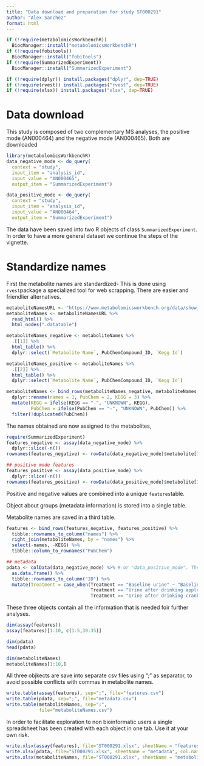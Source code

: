 ```yaml
---
title: "Data download and preparation for study ST000291"
author: "Alex Sanchez"
format: html
---
```


```r
if (!require(metabolomicsWorkbenchR)) 
  BiocManager::install("metabolomicsWorkbenchR")
if (!require(fobitools)) 
  BiocManager::install("fobitools")
if (!require(SummarizedExperiment)) 
  BiocManager::install("SummarizedExperiment")

if (!require(dplyr)) install.packages("dplyr", dep=TRUE)
if (!require(rvest)) install.packages("rvest", dep=TRUE)
if (!require(xlsx)) install.packages("xlsx", dep=TRUE)

```
# Data download

This study is composed of two complementary MS analyses, 
the positive mode (AN000464) and the negative mode (AN000465). 
Both are downloaded


```r
library(metabolomicsWorkbenchR)
data_negative_mode <- do_query(
  context = "study",
  input_item = "analysis_id",
  input_value = "AN000465",
  output_item = "SummarizedExperiment")

data_positive_mode <- do_query(
  context = "study",
  input_item = "analysis_id",
  input_value = "AN000464",
  output_item = "SummarizedExperiment")
```

The data have been saved into two R objects of class `SummarizedExperiment`. In order to have a more general dataset we continue the steps of the vignette.


# Standardize names

First the metabolite names are standardized- This is done using `rvest`package a specialized tool for web scrapping. There are easier and friendlier alternatives.

```r
metaboliteNamesURL <- "https://www.metabolomicsworkbench.org/data/show_metabolites_by_study.php?STUDY_ID=ST000291&SEARCH_TYPE=KNOWN&STUDY_TYPE=MS&RESULT_TYPE=1"
metaboliteNames <- metaboliteNamesURL %>% 
  read_html() %>% 
  html_nodes(".datatable")

metaboliteNames_negative <- metaboliteNames %>%
  .[[1]] %>%
  html_table() %>%
  dplyr::select(`Metabolite Name`, PubChemCompound_ID, `Kegg Id`)

metaboliteNames_positive <- metaboliteNames %>%
  .[[2]] %>%
  html_table() %>%
  dplyr::select(`Metabolite Name`, PubChemCompound_ID, `Kegg Id`)

metaboliteNames <- bind_rows(metaboliteNames_negative, metaboliteNames_positive) %>%
  dplyr::rename(names = 1, PubChem = 2, KEGG = 3) %>%
  mutate(KEGG = ifelse(KEGG == "-", "UNKNOWN", KEGG),
         PubChem = ifelse(PubChem == "-", "UNKNOWN", PubChem)) %>%
  filter(!duplicated(PubChem))
```

The names obtained are now assigned to the metabolites,

```r
require(SummarizedExperiment)
features_negative <- assay(data_negative_mode) %>%
  dplyr::slice(-n())
rownames(features_negative) <- rowData(data_negative_mode)$metabolite[1:(length(rowData(data_negative_mode)$metabolite)-1)]

## positive mode features
features_positive <- assay(data_positive_mode) %>%
  dplyr::slice(-n())
rownames(features_positive) <- rowData(data_positive_mode)$metabolite[1:(length(rowData(data_positive_mode)$metabolite)-1)]
```

Positive and negative values are combined into a unique `features`table.

Object about groups (metadata information) is stored into a single table.

Metabolite names are saved in a third table.

```r
features <- bind_rows(features_negative, features_positive) %>%
  tibble::rownames_to_column("names") %>%
  right_join(metaboliteNames, by = "names") %>%
  select(-names, -KEGG) %>%
  tibble::column_to_rownames("PubChem")

## metadata
pdata <- colData(data_negative_mode) %>% # or "data_positive_mode". They are equal
  as.data.frame() %>%
  tibble::rownames_to_column("ID") %>%
  mutate(Treatment = case_when(Treatment == "Baseline urine" ~ "Baseline",
                               Treatment == "Urine after drinking apple juice" ~ "Apple",
                               Treatment == "Urine after drinking cranberry juice" ~ "Cranberry"))
```

These three objects contain all the information that is needed foir further analyses.

```r
dim(assay(features))
assay(features)[1:10, c(1:5,30:35)]
```


```r
dim(pdata)
head(pdata)
```


```r
dim(metaboliteNames)
metaboliteNames[1:10,]
```

All three objkects are save into separate csv files using ";" as separator, to avoid possible conflicts with commas in metabolite names.

```r
write.table(assay(features), sep=";", file="features.csv")
write.table(pdata, sep=";", file="metadata.csv")
write.table(metaboliteNames, sep=";",
            file="metaboliteNames.csv")
```

In order to facilitate exploration to non bioinformatic users a single spreadsheet has been created with each object in one tab. Use it at your own risk.

```r
write.xlsx(assay(features), file="ST000291.xlsx", sheetName = "features", col.names = TRUE, row.names = FALSE, append = FALSE)
write.xlsx(pdata, file="ST000291.xlsx", sheetName = "metadata", col.names = TRUE, row.names = FALSE, append = TRUE)
write.xlsx(metaboliteNames, file="ST000291.xlsx", sheetName = "metaboliteNames", col.names = TRUE, row.names = TRUE, append = TRUE)
```


